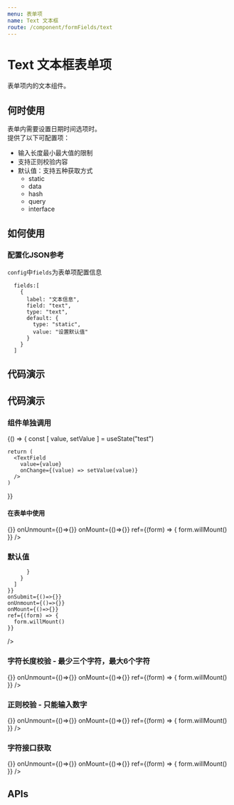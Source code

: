 ```yaml
---
menu: 表单项
name: Text 文本框
route: /component/formFields/text
---
```



# Text 文本框表单项

表单项内的文本组件。

## 何时使用
表单内需要设置日期时间选项时。<br/>
提供了以下可配置项：
- 输入长度最小最大值的限制
- 支持正则校验内容
- 默认值：支持五种获取方式
  - static 
  - data
  - hash
  - query
  - interface


## 如何使用
### 配置化JSON参考
`config`中`fields`为表单项配置信息
```
  fields:[
    {
      label: "文本信息",
      field: "text",
      type: "text",
      default: {
        type: "static",
        value: "设置默认值"
      }
    }
  ]
```

## 代码演示

## 代码演示

### 组件单独调用

<Playground>
  {() => {
    const [ value, setValue ] = useState("test")

    return (
      <TextField
        value={value}
        onChange={(value) => setValue(value)}
      />
    )
  }}
</Playground>

#### 在表单中使用

<Playground>
  <Form layout="horizontal" 
    config={{
      fields: [
        {
          label: "文本",
          field: "type",
          placeholder: "请输入相关信息",
          type: "text",
          type: "text"
        }
      ]
    }}
    onSubmit={()=>{}}
    onUnmount={()=>{}}
    onMount={()=>{}}
    ref={(form) => {
      form.willMount()
    }}
  />
</Playground>

### 默认值

<Playground>
  <Form
    config={{
      fields: [
        {
          label: "文本",
          field: "text",
          type: "text",
          default: {
            type: "static",
            value: "设置默认值",

          }
        }
      ]
    }}
    onSubmit={()=>{}}
    onUnmount={()=>{}}
    onMount={()=>{}}
    ref={(form) => {
      form.willMount()
    }}
  />
</Playground>

### 字符长度校验 - 最少三个字符，最大6个字符

<Playground>
  <Form
    config={{
      fields: [
        {
          label: "文本",
          field: "text",
          type: "text",
          minLength: 3,
          maxLength: 6
        }
      ]
    }}
    onSubmit={()=>{}}
    onUnmount={()=>{}}
    onMount={()=>{}}
    ref={(form) => {
      form.willMount()
    }}
  />
</Playground>

### 正则校验 - 只能输入数字

<Playground>
  <Form
    config={{
      fields: [
        {
          label: "文本",
          field: "text",
          type: "text",
          regExp:{
            expression: "\\d+",
            message: "只能输入数字"
          }
        }
      ]
    }}
    onSubmit={()=>{}}
    onUnmount={()=>{}}
    onMount={()=>{}}
    ref={(form) => {
      form.willMount()
    }}
  />
</Playground>

### 字符接口获取

<Playground>
  <Form
    config={{
      fields: [
        {
          label: "文本",
          field: "text",
          type: "text",
          default: {
            type: "interface",
            api: {
              url: "https://j-api.jd.com/mocker/data?p=263&v=POST&u=list.do",
              method: "GET",
              contentType: "json",
              withCredentials: true
            },
            apiResponse: "result.0.datetime"
          }
        }
      ]
    }}
    onSubmit={()=>{}}
    onUnmount={()=>{}}
    onMount={()=>{}}
    ref={(form) => {
      form.willMount()
    }}
  />
</Playground>


## APIs
 <Props of={PropsType} />